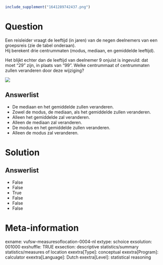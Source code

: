 ```r
include_supplement("1641289742437.png")
```

Question
========
Een reisleider vraagt de leeftijd (in jaren) van de negen deelnemers van
een groepsreis (zie de tabel onderaan).  
Hij berekent drie centrummaten (modus, mediaan, en gemiddelde
leeftijd).  
  
Het blijkt echter dan de leeftijd van deelnemer 9 onjuist is ingevuld:
dat moet "29" zijn, in plaats van "99". Welke centrummaat of
centrummaten zullen veranderen door deze wijziging?  
  
![](1641289742437.png)

Answerlist
----------
* De mediaan en het gemiddelde zullen veranderen.
* Zowel de modus, de mediaan, als het gemiddelde zullen veranderen.
* Alleen het gemiddelde zal veranderen.
* Alleen de mediaan zal veranderen.
* De modus en het gemiddelde zullen veranderen.
* Alleen de modus zal veranderen.

Solution
========










Answerlist
----------
* False
* False
* True
* False
* False
* False

Meta-information
================
exname: vufsw-measuresoflocation-0004-nl
extype: schoice
exsolution: 001000
exshuffle: TRUE
exsection: descriptive statistics/summary statistics/measures of location
exextra[Type]: conceptual
exextra[Program]: calculator
exextra[Language]: Dutch
exextra[Level]: statistical reasoning

